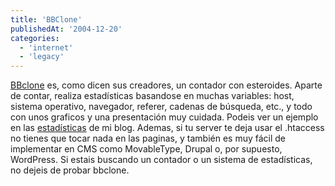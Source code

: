 ```yaml
---
title: 'BBClone'
publishedAt: '2004-12-20'
categories:
  - 'internet'
  - 'legacy'
---
```


[BBclone](http://bbclone.de/) es, como dicen sus creadores, un contador con esteroides. Aparte de contar, realiza estadísticas basandose en muchas variables: host, sistema operativo, navegador, referer, cadenas de búsqueda, etc., y todo con unos graficos y una presentación muy cuidada. Podeis ver un ejemplo en las [estadísticas](http://rick.f2o.org/blog/bbclone/) de mi blog. Ademas, si tu server te deja usar el .htaccess no tienes que tocar nada en las paginas, y también es muy fácil de implementar en CMS como MovableType, Drupal o, por supuesto, WordPress. Si estais buscando un contador o un sistema de estadísticas, no dejeis de probar bbclone.
